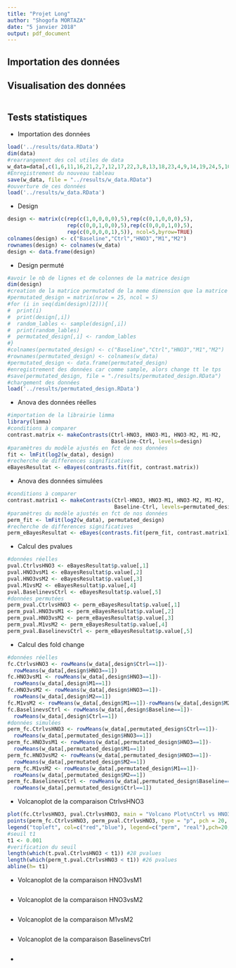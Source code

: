 ```yaml
---
title: "Projet Long"
author: "Shogofa MORTAZA"
date: "5 janvier 2018"
output: pdf_document
---
```


## Importation des données
## Visualisation des données

```r
```

## Tests statistiques

- Importation des données

```r
load('../results/data.RData')
dim(data)
#rearrangement des col utiles de data
w_data=data[,c(1,6,11,16,21,2,7,12,17,22,3,8,13,18,23,4,9,14,19,24,5,10,15,20,25)]
#Enregistrement du nouveau tableau
save(w_data, file = "../results/w_data.RData")
#ouverture de ces données
load('../results/w_data.RData')
```

- Design

```r
design <- matrix(c(rep(c(1,0,0,0,0),5),rep(c(0,1,0,0,0),5),
                   rep(c(0,0,1,0,0),5),rep(c(0,0,0,1,0),5),
                   rep(c(0,0,0,0,1),5)), ncol=5,byrow=TRUE)
colnames(design) <- c("Baseline","Ctrl","HNO3","M1","M2")
rownames(design) <- colnames(w_data)
design <- data.frame(design)
```

- Design permuté

```r
#avoir le nb de lignes et de colonnes de la matrice design
dim(design)
#creation de la matrice permutated de la meme dimension que la matrice design
#permutated_design = matrix(nrow = 25, ncol = 5)
#for (i in seq(dim(design)[2])){
#  print(i)
#  print(design[,i])
#  random_lables <- sample(design[,i])
#  print(random_lables)
#  permutated_design[,i] <- random_lables
#}
#colnames(permutated_design) <- c("Baseline","Ctrl","HNO3","M1","M2")
#rownames(permutated_design) <- colnames(w_data)
#permutated_design <- data.frame(permutated_design)
#enregistrement des données car comme sample, alors change tt le tps
#save(permutated_design, file = "./results/permutated_design.RData")
#chargement des données
load('../results/permutated_design.RData')
```

- Anova des données réelles

```r
#importation de la librairie limma
library(limma)
#conditions à comparer
contrast.matrix <- makeContrasts(Ctrl-HNO3, HNO3-M1, HNO3-M2, M1-M2,
                                 Baseline-Ctrl, levels=design)
#paramètres du modèle ajustés en fct de nos données
fit <- lmFit(log2(w_data), design)
#recherche de differences significatives
eBayesResultat <- eBayes(contrasts.fit(fit, contrast.matrix))
```

- Anova des données simulées

```r
#conditions à comparer
contrast.matrix1 <- makeContrasts(Ctrl-HNO3, HNO3-M1, HNO3-M2, M1-M2,
                                  Baseline-Ctrl, levels=permutated_design)
#paramètres du modèle ajustés en fct de nos données
perm_fit <- lmFit(log2(w_data), permutated_design)
#recherche de differences significatives
perm_eBayesResultat <- eBayes(contrasts.fit(perm_fit, contrast.matrix1))
```

- Calcul des pvalues

```r
#données réelles
pval.CtrlvsHNO3 <- eBayesResultat$p.value[,1]
pval.HNO3vsM1 <- eBayesResultat$p.value[,2]
pval.HNO3vsM2 <- eBayesResultat$p.value[,3]
pval.M1vsM2 <- eBayesResultat$p.value[,4]
pval.BaselinevsCtrl <- eBayesResultat$p.value[,5]
#données permutées
perm_pval.CtrlvsHNO3 <- perm_eBayesResultat$p.value[,1]
perm_pval.HNO3vsM1 <- perm_eBayesResultat$p.value[,2]
perm_pval.HNO3vsM2 <- perm_eBayesResultat$p.value[,3]
perm_pval.M1vsM2 <- perm_eBayesResultat$p.value[,4]
perm_pval.BaselinevsCtrl <- perm_eBayesResultat$p.value[,5]
```

- Calcul des fold change

```r
#données réelles
fc.CtrlvsHNO3 <- rowMeans(w_data[,design$Ctrl==1])-
  rowMeans(w_data[,design$HNO3==1])
fc.HNO3vsM1 <- rowMeans(w_data[,design$HNO3==1])-
  rowMeans(w_data[,design$M1==1])
fc.HNO3vsM2 <- rowMeans(w_data[,design$HNO3==1])-
  rowMeans(w_data[,design$M2==1])
fc.M1vsM2 <- rowMeans(w_data[,design$M1==1])-rowMeans(w_data[,design$M2==1])
fc.BaselinevsCtrl <- rowMeans(w_data[,design$Baseline==1])-
  rowMeans(w_data[,design$Ctrl==1])
#données simulées
perm_fc.CtrlvsHNO3 <- rowMeans(w_data[,permutated_design$Ctrl==1])-
  rowMeans(w_data[,permutated_design$HNO3==1])
perm_fc.HNO3vsM1 <- rowMeans(w_data[,permutated_design$HNO3==1])-
  rowMeans(w_data[,permutated_design$M1==1])
perm_fc.HNO3vsM2 <- rowMeans(w_data[,permutated_design$HNO3==1])-
  rowMeans(w_data[,permutated_design$M2==1])
perm_fc.M1vsM2 <- rowMeans(w_data[,permutated_design$M1==1])-
  rowMeans(w_data[,permutated_design$M2==1])
perm_fc.BaselinevsCtrl <- rowMeans(w_data[,permutated_design$Baseline==1])-
  rowMeans(w_data[,permutated_design$Ctrl==1])
```

- Volcanoplot de la comparaison CtrlvsHNO3

```r
plot(fc.CtrlvsHNO3, pval.CtrlvsHNO3, main = "Volcano Plot\nCtrl vs HNO3", log = "y",xlab = "M(log2 fold change)", ylab = "p-value", pch = 20, col = "blue")
points(perm_fc.CtrlvsHNO3, perm_pval.CtrlvsHNO3, type = "p", pch = 20, col = "red")
legend("topleft", col=c("red","blue"), legend=c("perm", "real"),pch=20,bg="white")
#seuil t1
t1 <- 0.001
#verification du seuil
length(which(t.pval.CtrlvsHNO3 < t1)) #28 pvalues
length(which(perm_t.pval.CtrlvsHNO3 < t1)) #26 pvalues
abline(h= t1)
```

- Volcanoplot de la comparaison HNO3vsM1

```r
```

- Volcanoplot de la comparaison HNO3vsM2

```r
```

- Volcanoplot de la comparaison M1vsM2

```r
```

- Volcanoplot de la comparaison BaselinevsCtrl

```r
```

- 

```r
```

